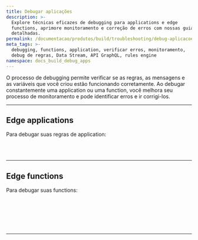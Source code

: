 ```yaml
---
title: Debugar aplicações
description: >-
  Explore técnicas eficazes de debugging para applications e edge
  functions, aprimore monitoramento e correção de erros com nossas guias
  detalhadas.
permalink: /documentacao/produtos/build/troubleshooting/debug-aplicacoes/
meta_tags: >-
  debugging, functions, application, verificar erros, monitoramento,
  debug de regras, Data Stream, API GraphQL, rules engine
namespace: docs_build_debug_apps
---
```



O processo de debugging permite verificar se as regras, as mensagens e as variáveis que você criou estão funcionando corretamente. Ao debugar constantemente uma application ou uma function, você melhora seu processo de monitoramento e pode identificar erros e ir corrigi-los.


---

## Edge applications

Para debugar suas regras de application:

<LinkButton link="/pt-br/documentacao/produtos/guias/debug-regras/" label="debug de regras criadas com rules engine" severity="secondary" /> <br></br>

---

## Edge functions

Para debugar suas functions:

<LinkButton link="/pt-br/documentacao/produtos/guias/debugging-functions-data-stream/" label="debug de functions no Data Stream" severity="secondary" /> <br></br>

<LinkButton link="/pt-br/documentacao/produtos/guias/debugging-functions-graphql/" label="debug de functions usando a api graphql⁠" severity="secondary" /> <br></br>



---

